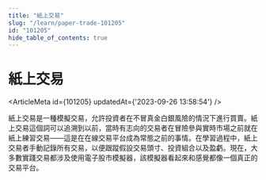 ```yaml
---
title: "紙上交易"
slug: "/learn/paper-trade-101205"
id: "101205"
hide_table_of_contents: true
---
```



# 紙上交易

<ArticleMeta id={101205} updatedAt={'2023-09-26 13:58:54'} />
<div className='border-solid border-b border-t-0 my-4 border-[var(--ifm-color-gray-300)]' />

紙上交易是一種模擬交易，允許投資者在不冒真金白銀風險的情況下進行買賣。紙上交易這個詞可以追溯到以前，當時有志向的交易者在冒險參與實時市場之前就在紙上練習交易——這是在在線交易平台成為常態之前的事情。在學習過程中，紙上交易者手動記錄所有交易，以便跟蹤假設交易頭寸、投資組合以及盈虧。現在，大多數實踐交易都涉及使用電子股市模擬器，該模擬器看起來和感覺都像一個真正的交易平台。
